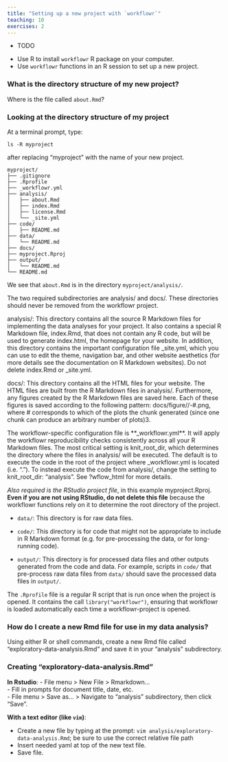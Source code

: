 ```yaml
---
title: "Setting up a new project with `workflowr`"
teaching: 10
exercises: 2
---
```


:::::::::::::::::::::::::::::::::::::: questions 


- TODO

::::::::::::::::::::::::::::::::::::::::::::::::

::::::::::::::::::::::::::::::::::::: objectives

- Use R to install `workflowr` R package on your computer.    
- Use `workflowr` functions in an R session to set up a new project.  


::::::::::::::::::::::::::::::::::::::::::::::::









:::::::::::::::::::::::::::::::::::::: challenge

### What is the directory structure of my new project? 

Where is the file called `about.Rmd`? 

:::::::::::::: solution

### Looking at the directory structure of my project

At a terminal prompt, type:

```
ls -R myproject
```

after replacing "myproject" with the name of your new project.

```
myproject/
├── .gitignore
├── .Rprofile
├── _workflowr.yml
├── analysis/
│   ├── about.Rmd
│   ├── index.Rmd
│   ├── license.Rmd
│   └── _site.yml
├── code/
│   ├── README.md
├── data/
│   └── README.md
├── docs/
├── myproject.Rproj
├── output/
│   └── README.md
└── README.md
```

We see that `about.Rmd` is in the directory `myproject/analysis/`.




:::::::::::::::::::::::::

::::::::::::::::::::::::::::::::::::::::::::::::::


The two required subdirectories are analysis/ and docs/. These directories should never be removed from the workflowr project.

analysis/: This directory contains all the source R Markdown files for implementing the data analyses for your project. It also contains a special R Markdown file, index.Rmd, that does not contain any R code, but will be used to generate index.html, the homepage for your website. In addition, this directory contains the important configuration file _site.yml, which you can use to edit the theme, navigation bar, and other website aesthetics (for more details see the documentation on R Markdown websites). Do not delete index.Rmd or _site.yml.


docs/: This directory contains all the HTML files for your website. The HTML files are built from the R Markdown files in analysis/. Furthermore, any figures created by the R Markdown files are saved here. Each of these figures is saved according to the following pattern: docs/figure/<insert Rmd filename>/<insert chunk name>-#.png, where # corresponds to which of the plots the chunk generated (since one chunk can produce an arbitrary number of plots)3.


The workflowr-specific configuration file is **_workflowr.yml**. It will apply the workflowr reproducibility checks consistently across all your R Markdown files. The most critical setting is knit_root_dir, which determines the directory where the files in analysis/ will be executed. The default is to execute the code in the root of the project where _workflowr.yml is located (i.e. "."). To instead execute the code from analysis/, change the setting to knit_root_dir: "analysis". See ?wflow_html for more details.

*Also required is the RStudio project file*, in this example myproject.Rproj. **Even if you are not using RStudio, do not delete this file** because the workflowr functions rely on it to determine the root directory of the project.


* `data/`: This directory is for raw data files.

* `code/`: This directory is for code that might not be appropriate to include
in R Markdown format (e.g. for pre-processing the data, or for long-running
code).

* `output/`: This directory is for processed data files and other
outputs generated from the code and data. For example, scripts in
`code/` that pre-process raw data files from `data/` should save the
processed data files in `output/`.

The `.Rprofile` file is a regular R script that is run once when the project is
opened. It contains the call `library("workflowr")`, ensuring that workflowr is
loaded automatically each time a workflowr-project is opened.


:::::::::::::::::::::::::::::::::::::: challenge

### How do I create a new Rmd file for use in my data analysis?   

Using either R or shell commands, create a new Rmd file called "exploratory-data-analysis.Rmd" and save it in your "analysis" subdirectory. 

:::::::::::::: solution

### Creating "exploratory-data-analysis.Rmd"

**In Rstudio**: 
- File menu > New File > Rmarkdown...   
- Fill in prompts for document title, date, etc.   
- File menu > Save as... > Navigate to "analysis" subdirectory, then click "Save".

**With a text editor (like `vim`)**:

- Create a new file by typing at the prompt: `vim analysis/exploratory-data-analysis.Rmd`; be sure to use the correct relative file path  
- Insert needed yaml at top of the new text file.   
- Save file. 





:::::::::::::::::::::::::

::::::::::::::::::::::::::::::::::::::::::::::::::






